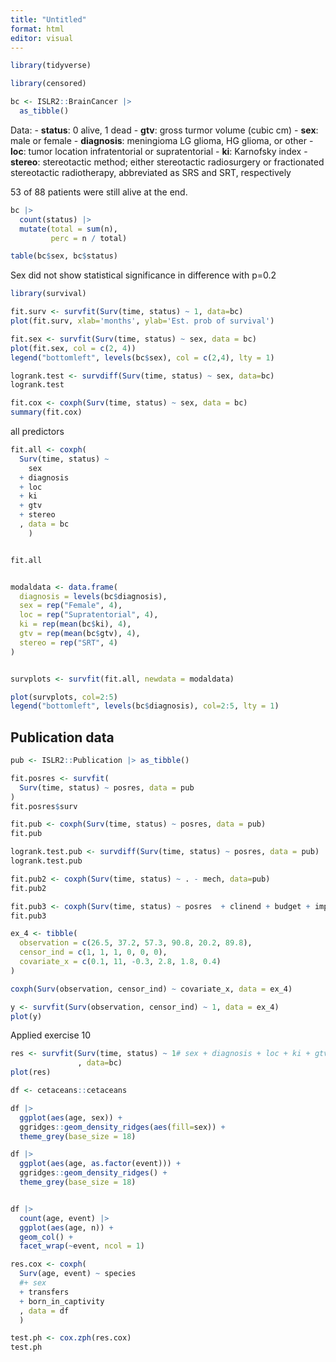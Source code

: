 ```yaml
---
title: "Untitled"
format: html
editor: visual
---
```




```r
library(tidyverse)

library(censored)


```


```r

bc <- ISLR2::BrainCancer |> 
  as_tibble()

```

Data:
- **status**: 0 alive, 1 dead
- **gtv**: gross turmor volume (cubic cm)
- **sex**: male or female 
- **diagnosis**: meningioma LG glioma, HG glioma, or other 
- **loc**: tumor location infratentorial or supratentorial 
- **ki**: Karnofsky index 
- **stereo**: stereotactic method; either stereotactic radiosurgery or fractionated stereotactic radiotherapy, abbreviated as SRS and SRT, respectively


53 of 88 patients were still alive at the end. 

```r
bc |> 
  count(status) |> 
  mutate(total = sum(n),
         perc = n / total)

```



```r
table(bc$sex, bc$status)
```

Sex did not show statistical significance in difference with p=0.2

```r
library(survival)

fit.surv <- survfit(Surv(time, status) ~ 1, data=bc)
plot(fit.surv, xlab='months', ylab='Est. prob of survival')

fit.sex <- survfit(Surv(time, status) ~ sex, data = bc)
plot(fit.sex, col = c(2, 4))
legend("bottomleft", levels(bc$sex), col = c(2,4), lty = 1)

logrank.test <- survdiff(Surv(time, status) ~ sex, data=bc)
logrank.test

fit.cox <- coxph(Surv(time, status) ~ sex, data = bc)
summary(fit.cox)

```

all predictors

```r
fit.all <- coxph(
  Surv(time, status) ~ 
    sex 
  + diagnosis
  + loc
  + ki 
  + gtv
  + stereo
  , data = bc
    )


fit.all


modaldata <- data.frame(
  diagnosis = levels(bc$diagnosis),
  sex = rep("Female", 4),
  loc = rep("Supratentorial", 4),
  ki = rep(mean(bc$ki), 4),
  gtv = rep(mean(bc$gtv), 4),
  stereo = rep("SRT", 4)
)


survplots <- survfit(fit.all, newdata = modaldata)

plot(survplots, col=2:5)
legend("bottomleft", levels(bc$diagnosis), col=2:5, lty = 1)

```

## Publication data

```r
pub <- ISLR2::Publication |> as_tibble()

fit.posres <- survfit(
  Surv(time, status) ~ posres, data = pub
)
fit.posres$surv

fit.pub <- coxph(Surv(time, status) ~ posres, data = pub)
fit.pub

logrank.test.pub <- survdiff(Surv(time, status) ~ posres, data = pub)
logrank.test.pub


```

```r
fit.pub2 <- coxph(Surv(time, status) ~ . - mech, data=pub)
fit.pub2

fit.pub3 <- coxph(Surv(time, status) ~ posres  + clinend + budget + impact, data = pub)
fit.pub3
```
 
 
```r
ex_4 <- tibble(
  observation = c(26.5, 37.2, 57.3, 90.8, 20.2, 89.8),
  censor_ind = c(1, 1, 1, 0, 0, 0),
  covariate_x = c(0.1, 11, -0.3, 2.8, 1.8, 0.4)
)

coxph(Surv(observation, censor_ind) ~ covariate_x, data = ex_4) 

y <- survfit(Surv(observation, censor_ind) ~ 1, data = ex_4)
plot(y)


```
Applied
exercise 10
 
```r

res <- survfit(Surv(time, status) ~ 1# sex + diagnosis + loc + ki + gtv + stereo
               , data=bc)
plot(res)
```
 
 
 
 
 
 
 
 
 
 
 
 
 
 
 
 
 
 
 
 
 
 
 
 
 
 
 
 
 
 
 
 
 
 
 
 

```r

df <- cetaceans::cetaceans

df |> 
  ggplot(aes(age, sex)) +
  ggridges::geom_density_ridges(aes(fill=sex)) +
  theme_grey(base_size = 18)

df |> 
  ggplot(aes(age, as.factor(event))) +
  ggridges::geom_density_ridges() +
  theme_grey(base_size = 18)


df |> 
  count(age, event) |> 
  ggplot(aes(age, n)) +
  geom_col() +
  facet_wrap(~event, ncol = 1)

```



```r


res.cox <- coxph(
  Surv(age, event) ~ species 
  #+ sex 
  + transfers 
  + born_in_captivity
  , data = df
  )

test.ph <- cox.zph(res.cox)
test.ph



```







